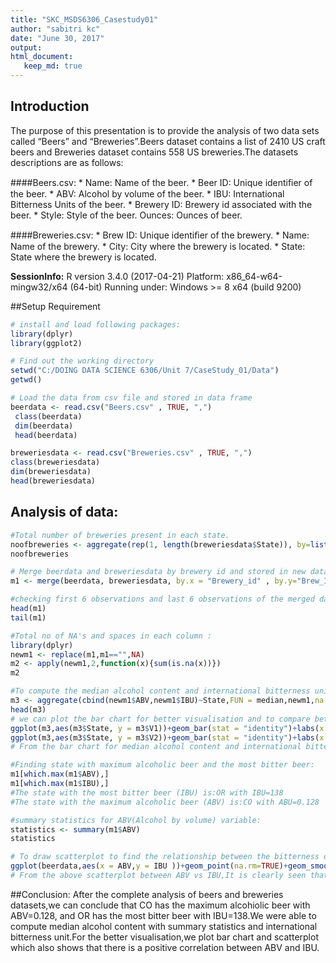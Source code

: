 ```yaml
---
title: "SKC_MSDS6306_Casestudy01"
author: "sabitri kc"
date: "June 30, 2017"
output: 
html_document:
   keep_md: true
---
```



## Introduction
The purpose of this presentation is to provide the analysis of two data sets called "Beers" and "Breweries".Beers dataset contains a list of 2410 US craft beers and Breweries dataset contains 558 US breweries.The datasets descriptions are as follows:

####Beers.csv:
* Name: Name of the beer. 
* Beer ID: Unique identiﬁer of the beer. 
* ABV: Alcohol by volume of the beer. 
* IBU: International Bitterness Units of the beer. 
* Brewery ID: Brewery id associated with the beer. 
* Style: Style of the beer. Ounces: Ounces of beer.

####Breweries.csv: 
* Brew ID: Unique identiﬁer of the brewery.
* Name: Name of the brewery. 
* City: City where the brewery is located. 
* State: State where the brewery is located.

**SessionInfo:**
R version 3.4.0 (2017-04-21)
Platform: x86_64-w64-mingw32/x64 (64-bit)
Running under: Windows >= 8 x64 (build 9200)

##Setup Requirement
```r
# install and load following packages:
library(dplyr)
library(ggplot2)

```
```r
# Find out the working directory
setwd("C:/DOING DATA SCIENCE 6306/Unit 7/CaseStudy_01/Data")
getwd()

# Load the data from csv file and stored in data frame
beerdata <- read.csv("Beers.csv" , TRUE, ",")
 class(beerdata)
 dim(beerdata)
 head(beerdata)

breweriesdata <- read.csv("Breweries.csv" , TRUE, ",")
class(breweriesdata)
dim(breweriesdata)
head(breweriesdata)
```
## Analysis of data:
```r
#Total number of breweries present in each state.
noofbreweries <- aggregate(rep(1, length(breweriesdata$State)), by=list(breweriesdata$State), sum )
noofbreweries
```
```r
# Merge beerdata and breweriesdata by brewery id and stored in new data frame called m1 :
m1 <- merge(beerdata, breweriesdata, by.x = "Brewery_id" , by.y="Brew_ID")

#checking first 6 observations and last 6 observations of the merged data frame m1 :
head(m1)
tail(m1)
```
```r
#Total no of NA's and spaces in each column :
library(dplyr)
newm1 <- replace(m1,m1=="",NA)
m2 <- apply(newm1,2,function(x){sum(is.na(x))})
m2
```
```r
#To compute the median alcohol content and international bitterness unit for each state :
m3 <- aggregate(cbind(newm1$ABV,newm1$IBU)~State,FUN = median,newm1,na.rm=TRUE)
head(m3)
# we can plot the bar chart for better visualisation and to compare between alcohol content and international bitterness unit for each state:
ggplot(m3,aes(m3$State, y = m3$V1))+geom_bar(stat = "identity")+labs(x = "State" , y = "ABV") + ggtitle("ABV median per State")
ggplot(m3,aes(m3$State, y = m3$V2))+geom_bar(stat = "identity")+labs(x = "State" , y = "IBU") + ggtitle("IBU median per State")
# From the bar chart for median alcohol content and international bitterness unit by states indicates that most of the states are above 0.05 range and states with more alcohol content have more international bitterness unit of beer.
```


```r
#Finding state with maximum alcoholic beer and the most bitter beer:
m1[which.max(m1$ABV),]
m1[which.max(m1$IBU),]
#The state with the most bitter beer (IBU) is:OR with IBU=138
#The state with the maximum alcoholic beer (ABV) is:CO with ABU=0.128
```
```r
#summary statistics for ABV(Alcohol by volume) variable:
statistics <- summary(m1$ABV)
statistics
```
```r
# To draw scatterplot to find the relationship between the bitterness of the beer and its alcoholic content:
ggplot(beerdata,aes(x = ABV,y = IBU ))+geom_point(na.rm=TRUE)+geom_smooth(method=lm,se=FALSE, na.rm=TRUE)
# From the above scatterplot between ABV vs IBU,It is clearly seen that the if the alcohol content is increased the bitterness of beer also increased.so ABV and IBU have positive correlation even though there are some outliers in the data.
```

##Conclusion:
After the complete analysis of beers and breweries datasets,we can conclude that CO has the maximum alcohiolic beer with ABV=0.128, and OR has the most bitter beer with IBU=138.We were able to compute median alcohol content with summary statistics and international bitterness unit.For the better visualisation,we plot bar chart and scatterplot which also shows that there is a positive correlation between ABV and IBU.










